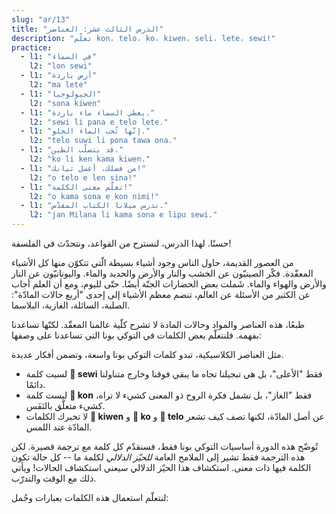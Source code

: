 ```yaml
---
slug: "ar/13"
title: "الدرس الثالث عشر: العناصر"
description: "تعلّم kon، telo، ko، kiwen، seli، lete، sewi!"
practice:
  - l1: "في السماء"
    l2: "lon sewi"
  - l1: "أرض باردة"
    l2: "ma lete"
  - l1: "الجيولوجيا"
    l2: "sona kiwen"
  - l1: "يعطي السماء ماء باردة."
    l2: "sewi li pana e telo lete."
  - l1: "إنّها تُحب الماء الحلو."
    l2: "telo suwi li pona tawa ona."
  - l1: "قد يتصلّب الطين."
    l2: "ko li ken kama kiwen."
  - l1: "من فضلك، أغسل ثيابك!"
    l2: "o telo e len sina!"
  - l1: "تعلَّم معنى الكلمة!"
    l2: "o kama sona e kon nimi!"
  - l1: "تدرس ميلانا الكتاب المقدّس."
    l2: "jan Milana li kama sona e lipu sewi."
---
```



حسنًا. لهذا الدرس، لنسترح من القواعد، ونتحدّث في الفلسفة!

من العصور القديمة، حاول الناس وجود أشياء بسيطة الّتي تتكوّن منها كل الأشياء المعقّدة. فكّر الصينيّون عن الخشب والنار والأرض والحديد والماء. واليونانيّون عن النار والأرض والهواء والماء. شَملت بعض الحضارات الجنّة أيضًا. حتّى لليوم، ومع أن العلم أجاب عن الكثير من الأسئلة عن العالم، تنضم معظم الأشياء إلى إحدى "أربع حالات المادّة": الصلبة، السائلة، الغازية، البلاسما.

طبعًا، هذه العناصر والمواد وحالات المادة لا تشرح كلّية عالمنا المعقّد. لكنّها تساعدنا بفهمه. فلنتعلّم بعض الكلمات في التوكي بونا التي تساعدنا على وصفها:

<List>
  <Word sl="kon" m="هواء، روح، جوهر، معنى" />
  <Word sl="telo" m="ماء، سائل رقيق" />
  <Word sl="ko" m="صلب طري أو سائل سميك، مثل الرمل، الطين، العجين" />
  <Word sl="kiwen" m="صلب صلب، مثل الحجر، الخشب، الحديد" />
  <Word sl="seli" m="نار، ساخن، الحرق" />
  <Word sl="lete" m="بارد، البرد" />
  <Word sl="sewi" m="سماء، عالي، إلهي" />
</List>

مثل العناصر الكلاسيكية، تبدو كلمات التوكي بونا واسعة، وتضمن أفكار عديدة.
* لسيت كلمة **󱥚 sewi** فقط "الأعلى"، بل هي تبجيلنا تجاه ما يبقي فوقنا وخارج متناولنا دائمًا.
* ليست كلمة **󱤝 kon** فقط "الغاز"، بل تشمل فكرة الروح ذو المعنى كشيء لا تراه، كشيء متعلّق بالنَفَس.
* لا تخبرك الكلمات **󱤛 kiwen** و **󱤜 ko** و **󱥪 telo** عن أصل المادّة، لكنها تصف كيف تشعر المادّة عند اللمس.

تُوضّح هذه الدورة أساسيات التوكي بونا فقط، فسنقدّم كل كلمة مع ترجمة قصيرة. لكن هذه الترجمة فقط تشير إلى الملامح العامة *للحيّز الدلالي* لكلمة ما -- كل حالة تكون الكلمة فيها ذات معنى. استكشاف هذا الحيّز الدلالي سيعني استكشاف الحالات! ويأتي ذلك مع الوقت والتدرّب.

لنتعلّم استعمال هذه الكلمات بعبارات وجُمل:

<List>
  <Word sl="kiwen kasi" m="الشيء الصلب للنبات، الخشب" />
  <Word sl="ko lete" m="وبر بارد، الثلج" />
  <Word sl="kon sewi" m="روح إلهي" />
  <Word sl="telo nasa" m="سائل يسبّب التسمّم، الكحول" />
  <Sentence sl="lete li awen e moku." m="يحافظ البرد على الطعام." />
  <Sentence sl="seli li moku e kiwen kasi." m="استهلك النار الخشب." />
  <Sentence sl="telo li kama tan sewi." m="يسقط ماء من السماء.<br />(إنّها تمطر.)" />
  <Sentence sl="o kama sona e kon toki!" m="تعلّم معنى الخطاب!" />
</List>

<Practice exercises={frontmatter.practice} />
